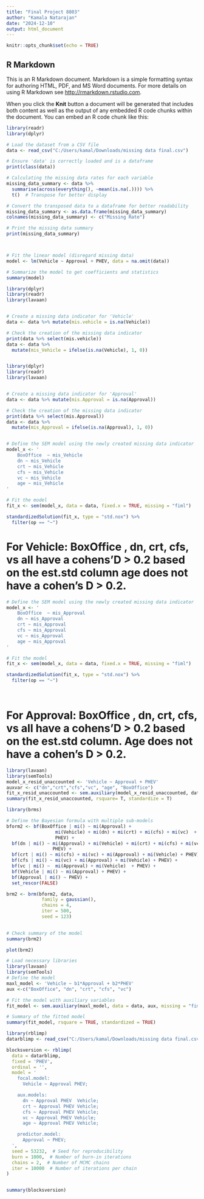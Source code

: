 ---
title: "Final Project 8803"
author: "Kamala Natarajan"
date: "2024-12-10"
output: html_document
---

```{r setup, include=FALSE}
knitr::opts_chunk$set(echo = TRUE)
```

## R Markdown

This is an R Markdown document. Markdown is a simple formatting syntax for authoring HTML, PDF, and MS Word documents. For more details on using R Markdown see <http://rmarkdown.rstudio.com>.

When you click the **Knit** button a document will be generated that includes both content as well as the output of any embedded R code chunks within the document. You can embed an R code chunk like this:

```{r question 1}
library(readr)
library(dplyr)

# Load the dataset from a CSV file
data <- read_csv("C:/Users/kamal/Downloads/missing data final.csv")

# Ensure 'data' is correctly loaded and is a dataframe
print(class(data))

# Calculating the missing data rates for each variable
missing_data_summary <- data %>%
  summarise(across(everything(), ~mean(is.na(.)))) %>%
  t()  # Transpose for better display

# Convert the transposed data to a dataframe for better readability
missing_data_summary <- as.data.frame(missing_data_summary)
colnames(missing_data_summary) <- c("Missing Rate")

# Print the missing data summary
print(missing_data_summary)




```


```{r Question 2}

# Fit the linear model (disregard missing data)
model <- lm(Vehicle ~ Approval + PHEV, data = na.omit(data))

# Summarize the model to get coefficients and statistics
summary(model)

```


```{r Question 3}
library(dplyr)
library(readr)
library(lavaan)


# Create a missing data indicator for 'Vehicle'
data <- data %>% mutate(mis.vehicle = is.na(Vehicle))

# Check the creation of the missing data indicator
print(data %>% select(mis.vehicle))
data <- data %>%
  mutate(mis_Vehicle = ifelse(is.na(Vehicle), 1, 0))



```


```{r Question 3}
library(dplyr)
library(readr)
library(lavaan)


# Create a missing data indicator for 'Approval'
data <- data %>% mutate(mis.Approval = is.na(Approval))

# Check the creation of the missing data indicator
print(data %>% select(mis.Approval))
data <- data %>%
  mutate(mis_Approval = ifelse(is.na(Approval), 1, 0))



```



```{r Question 3}

# Define the SEM model using the newly created missing data indicator
model_x <- '
    BoxOffice  ~ mis_Vehicle
    dn ~ mis_Vehicle
    crt ~ mis_Vehicle
    cfs ~ mis_Vehicle
    vc ~ mis_Vehicle
    age ~ mis_Vehicle
'

# Fit the model
fit_x <- sem(model_x, data = data, fixed.x = TRUE, missing = "fiml")

standardizedSolution(fit_x, type = "std.nox") %>%
  filter(op == "~")


```

# For Vehicle: BoxOffice , dn, crt, cfs, vs all have a cohens'D > 0.2 based on the est.std column age does not have a cohen's D > 0.2.



```{r Question 3}

# Define the SEM model using the newly created missing data indicator
model_x <- '
    BoxOffice  ~ mis_Approval
    dn ~ mis_Approval
    crt ~ mis_Approval
    cfs ~ mis_Approval
    vc ~ mis_Approval
    age ~ mis_Approval
'

# Fit the model
fit_x <- sem(model_x, data = data, fixed.x = TRUE, missing = "fiml")

standardizedSolution(fit_x, type = "std.nox") %>%
  filter(op == "~")




```
# For Approval: BoxOffice , dn, crt, cfs, vs all have a cohens'D > 0.2 based on the est.std column. Age does not have a cohen's D > 0.2.



```{r q3}
library(lavaan)
library(semTools)
model_x_resid_unaccounted <- 'Vehicle ~ Approval + PHEV'
auxvar <- c("dn","crt","cfs","vc", "age", "BoxOffice")
fit_x_resid_unaccounted <- sem.auxiliary(model_x_resid_unaccounted, data, fixed.x = TRUE, missing = "fiml", aux= auxvar)
summary(fit_x_resid_unaccounted, rsquare= T, standardize = T)
```




```{r q4}
library(brms)

# Define the Bayesian formula with multiple sub-models
bform2 <- bf(BoxOffice | mi() ~ mi(Approval) +
                  mi(Vehicle) + mi(dn) + mi(crt) + mi(cfs) + mi(vc)  +
                  PHEV) + 
  bf(dn | mi() ~ mi(Approval) + mi(Vehicle) + mi(crt) + mi(cfs) + mi(vc)  +
                 PHEV) +  
  bf(crt | mi() ~ mi(cfs) + mi(vc) + mi(Approval) + mi(Vehicle) + PHEV) +  
  bf(cfs | mi() ~ mi(vc) + mi(Approval) + mi(Vehicle) + PHEV) +  
  bf(vc | mi() ~  mi(Approval) + mi(Vehicle)  + PHEV) +  
  bf(Vehicle | mi() ~ mi(Approval) + PHEV) +  
  bf(Approval | mi() ~ PHEV) +  
  set_rescor(FALSE)

brm2 <- brm(bform2, data, 
             family = gaussian(),  
             chains = 4,           
             iter = 500,        
             seed = 123) 
            

# Check summary of the model
summary(brm2)
```

```{r q5}
plot(brm2)

```
```{r q5}
# Load necessary libraries
library(lavaan)
library(semTools)
# Define the model
maxl_model <- 'Vehicle ~ b1*Approval + b2*PHEV'
aux <-c("BoxOffice", "dn", "crt", "cfs", "vc")

# Fit the model with auxiliary variables
fit_model <- sem.auxiliary(maxl_model, data = data, aux, missing = "fiml", fixed.x = FALSE)

# Summary of the fitted model
summary(fit_model, rsquare = TRUE, standardized = TRUE)


```



```{r q5}
library(rblimp)
datarblimp <- read_csv("C:/Users/kamal/Downloads/missing data final.csv")

blocksversion <- rblimp(
  data = datarblimp,
  fixed = 'PHEV', 
  ordinal = '',
  model = '
    focal.model:
      Vehicle ~ Approval PHEV;  

    aux.models:
      dn ~ Approval PHEV  Vehicle;  
      crt ~ Approval PHEV Vehicle; 
      cfs ~ Approval PHEV Vehicle;  
      vc ~ Approval PHEV Vehicle;  
      age ~ Approval PHEV Vehicle;  

    predictor.model:
      Approval ~ PHEV;
  ',
  seed = 53232,  # Seed for reproducibility
  burn = 1000,  # Number of burn-in iterations
  chains = 2,  # Number of MCMC chains
  iter = 10000  # Number of iterations per chain
)


summary(blocksversion)




```



